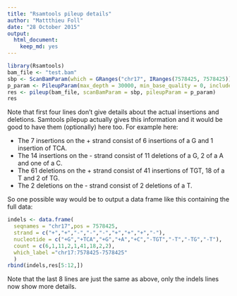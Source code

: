 ```yaml
---
title: "Rsamtools pileup details"
author: "Mattthieu Foll"
date: "28 October 2015"
output: 
  html_document: 
    keep_md: yes
---
```


```r
library(Rsamtools)
bam_file <- "test.bam"
sbp <- ScanBamParam(which = GRanges("chr17", IRanges(7578425, 7578425)))
p_param <- PileupParam(max_depth = 30000, min_base_quality = 0, include_insertions = TRUE)
res <- pileup(bam_file, scanBamParam = sbp, pileupParam = p_param)
res
```

Note that first four lines don't give details about the actual insertions and deletions. Samtools pilepup actually gives this information and it would be good to have them (optionally) here too. For example here: 

- The 7 insertions on the + strand consist of 6 insertions of a G and 1 insertion of TCA. 
- The 14 insertions on the - strand consist of 11 deletions of a G, 2 of a A and one of a C.
- The 61 deletions on the + strand consist of 41 insertions of TGT, 18 of a T and 2 of TG.
- The 2 deletions on the - strand consist of 2 deletions of a T.

So one possible way would be to output a data frame like this containing the full data:

```r
indels <- data.frame(
  seqnames = "chr17",pos = 7578425,
  strand = c("+","+","-","-","-","+","+","+","-"),
  nucleotide = c("+G","+TCA","+G","+A","+C","-TGT","-T","-TG","-T"),
  count = c(6,1,11,2,1,41,18,2,2),
  which_label ="chr17:7578425-7578425"
  )
rbind(indels,res[5:12,])
```

Note that the last 8 lines are just the same as above, only the indels lines now show more details.
